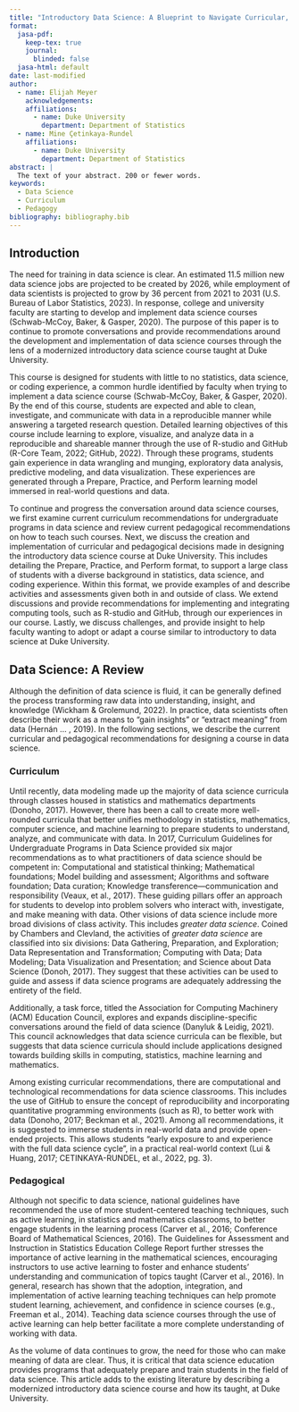 ```yaml
---
title: "Introductory Data Science: A Blueprint to Navigate Curricular, Pedagogical, and Computational Challenges"
format:
  jasa-pdf:
    keep-tex: true  
    journal:
      blinded: false
  jasa-html: default
date: last-modified
author:
  - name: Elijah Meyer
    acknowledgements: 
    affiliations:
      - name: Duke University
        department: Department of Statistics
  - name: Mine Çetinkaya-Rundel
    affiliations:
      - name: Duke University
        department: Department of Statistics
abstract: |
  The text of your abstract. 200 or fewer words.
keywords:
  - Data Science 
  - Curriculum 
  - Pedagogy
bibliography: bibliography.bib  
---
```


## Introduction {#sec-intro}

The need for training in data science is clear. An estimated 11.5 million new data science jobs are projected to be created by 2026, while employment of data scientists is projected to grow by 36 percent from 2021 to 2031 (U.S. Bureau of Labor Statistics, 2023). In response, college and university faculty are starting to develop and implement data science courses (Schwab-McCoy, Baker, & Gasper, 2020). The purpose of this paper is to continue to promote conversations and provide recommendations around the development and implementation of data science courses through the lens of a modernized introductory data science course taught at Duke University.

This course is designed for students with little to no statistics, data science, or coding experience, a common hurdle identified by faculty when trying to implement a data science course (Schwab-McCoy, Baker, & Gasper, 2020). By the end of this course, students are expected and able to clean, investigate, and communicate with data in a reproducible manner while answering a targeted research question. Detailed learning objectives of this course include learning to explore, visualize, and analyze data in a reproducible and shareable manner through the use of R-studio and GitHub (R-Core Team, 2022; GitHub, 2022). Through these programs, students gain experience in data wrangling and munging, exploratory data analysis, predictive modeling, and data visualization. These experiences are generated through a Prepare, Practice, and Perform learning model immersed in real-world questions and data. 

To continue and progress the conversation around data science courses, we first examine current curriculum recommendations for undergraduate programs in data science and review current pedagogical recommendations on how to teach such courses. Next, we discuss the creation and implementation of curricular and pedagogical decisions made in designing the introductory data science course at Duke University. This includes detailing the Prepare, Practice, and Perform format, to support a large class of students with a diverse background in statistics, data science, and coding experience. Within this format, we provide examples of and describe activities and assessments given both in and outside of class. We extend discussions and provide recommendations for implementing and integrating computing tools, such as R-studio and GitHub, through our experiences in our course. Lastly, we discuss challenges, and provide insight to help faculty wanting to adopt or adapt a course similar to introductory to data science at Duke University.

## Data Science: A Review  {#sec-review}

Although the definition of data science is fluid, it can be generally defined the process transforming raw data into understanding, insight, and knowledge (Wickham \& Grolemund, 2022). In practice, data scientists often describe their work as a means to "gain insights" or "extract meaning" from data (Hernán ... , 2019). In the following sections, we describe the current curricular and pedagogical recommendations for designing a course in data science. 

### Curriculum {#sec-curr}

Until recently, data modeling made up the majority of data science curricula through classes housed in statistics and mathematics departments (Donoho, 2017). However, there has been a call to create more well-rounded curricula that better unifies methodology in statistics, mathematics, computer science, and machine learning to prepare students to understand, analyze, and communicate with data.  In 2017, Curriculum Guidelines for Undergraduate Programs in Data Science provided six major recommendations as to what practitioners of data science should be competent in: Computational and statistical thinking; Mathematical foundations; Model building and assessment; Algorithms and software foundation; Data curation; Knowledge transference—communication and responsibility (Veaux, et al., 2017). These guiding pillars offer an approach for students to develop into problem solvers who interact with, investigate, and make meaning with data. Other visions of data science include more broad divisions of class activity. This includes *greater data science*. Coined by Chambers and Clevland, the activities of *greater data science* are classified into six divisions: Data Gathering, Preparation, and Exploration; Data Representation and Transformation; Computing with Data; Data Modeling; Data Visualization and Presentation; and Science about Data Science (Donoh, 2017). They suggest that these activities can be used to guide and assess if data science programs are adequately addressing the entirety of the field.

Additionally, a task force, titled the Association for Computing Machinery (ACM) Education Council, explores and expands discipline-specific conversations around the field of data science (Danyluk \& Leidig, 2021). This council acknowledges that data science curricula can be flexible, but suggests that data science curricula should include applications designed towards building skills in computing, statistics, machine learning and mathematics.

Among existing curricular recommendations, there are computational and technological recommendations for data science classrooms. This includes the use of GitHub to ensure the concept of reproducibility and incorporating quantitative programming environments (such as R), to better work with data (Donoho, 2017; Beckman et al., 2021). Among all recommendations, it is suggested to immerse students in real-world data and provide open-ended projects. This allows students "early exposure to and experience with the full data science cycle", in a practical real-world context (Lui \& Huang, 2017; CETINKAYA-RUNDEL, et al., 2022, pg. 3).

 
### Pedagogical {#sec-ped}

Although not specific to data science, national guidelines have recommended the use of more student-centered teaching techniques, such as active learning, in statistics and mathematics classrooms, to better engage students in the learning process (Carver et al., 2016; Conference Board of Mathematical Sciences, 2016). The Guidelines for Assessment and Instruction in Statistics Education College Report further stresses the importance of active learning in the mathematical sciences, encouraging instructors to use active learning to foster and enhance students’ understanding and communication of topics taught (Carver et al., 2016). In general, research has shown that the adoption, integration, and implementation of active learning teaching techniques can help promote student learning, achievement, and confidence in science courses (e.g., Freeman et al., 2014). Teaching data science courses through the use of active learning can help better facilitate a more complete understanding of working with data.


As the volume of data continues to grow, the need for those who can make meaning of data are clear. Thus, it is critical that data science education provides programs that adequately prepare and train students in the field of data science. This article adds to the existing literature by describing a modernized introductory data science course and how its taught, at Duke University.






















